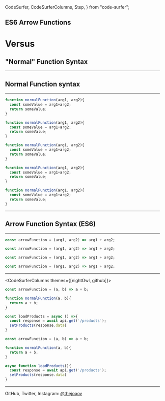   CodeSurfer,
  CodeSurferColumns,
  Step,
} from "code-surfer";


## ES6 Arrow Functions 
# Versus 
## "Normal" Function Syntax 

---
## Normal Function syntax
---

<CodeSurfer>

```js 1[1:23] 
function normalFunction(arg1, arg2){
  const someValue = arg1+arg2;
  return someValue;
}
```
```js 1[25:35] 
function normalFunction(arg1, arg2){
  const someValue = arg1+arg2;
  return someValue;
}
```
```js 2[3:18] 
function normalFunction(arg1, arg2){
  const someValue = arg1+arg2;
  return someValue;
}
```
```js 2[21:30] 
function normalFunction(arg1, arg2){
  const someValue = arg1+arg2;
  return someValue;
}
```
```js 3 
function normalFunction(arg1, arg2){
  const someValue = arg1+arg2;
  return someValue;
}
```
</CodeSurfer>

---
## Arrow Function Syntax (ES6)
---

<CodeSurfer>

```js 1
const arrowFunction = (arg1, arg2) => arg1 + arg2;
```
```js 1[1:21]
const arrowFunction = (arg1, arg2) => arg1 + arg2;
```
```js 1[23:34]
const arrowFunction = (arg1, arg2) => arg1 + arg2;
```
```js 1[36:50]
const arrowFunction = (arg1, arg2) => arg1 + arg2;
```
</CodeSurfer>

---

<CodeSurferColumns themes={[nightOwl, github]}>

<Step>

```js
const arrowFunction = (a, b) => a + b;
```

```js
function normalFunction(a, b){
  return a + b;
}
```

</Step>

<Step>

```js
const loadProducts = async () =>{
  const response = await api.get('/products');
  setProducts(response.data)
}

const arrowFunction = (a, b) => a + b;
```

```js
function normalFunction(a, b){
  return a + b;
}

async function loadProducts(){
  const response = await api.get('/products');
  setProducts(response.data)
}
```

</Step>

</CodeSurferColumns>

---

GitHub, Twitter, Instagram:
[@thejoaov](https://thejoaov.com)
